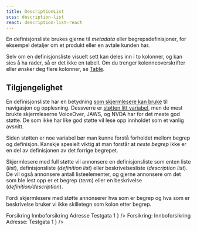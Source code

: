 ```yaml
---
title: DescriptionList
scss: description-list
react: description-list-react
---
```



<Ingress>
    En definisjonsliste brukes gjerne til <i>metadata</i> eller begrepsdefinisjoner, for eksempel detaljer om et produkt
    eller en avtale kunden har.
</Ingress>

<ComponentExample
    title="Definisjonsliste"
    component={DescriptionListExample}
    codeExample={descriptionListExampleCode}
/>

Selv om en definisjonsliste visuelt sett kan deles inn i to kolonner, og kan sies å ha rader, så er det ikke en tabell. Om du trenger kolonneoverskrifter eller ønsker deg flere kolonner, se [Table](/komponenter/table).

## Tilgjengelighet

En definisjonsliste har en betydning [som skjermlesere kan bruke](https://developer.mozilla.org/en-US/docs/Web/HTML/Element/dl#accessibility_concerns) til navigasjon og opplesning. Dessverre er [støtten litt variabel](https://a11ysupport.io/tech/html/dl_element), men de mest brukte skjermleserne VoiceOver, JAWS, og NVDA har for det meste god støtte. De som ikke har like god støtte vil lese opp innholdet som et vanlig avsnitt.

Siden støtten er noe variabel bør man kunne forstå forholdet mellom begrep og definisjon. Kanskje spesielt viktig at man forstår at _neste begrep_ ikke er en del av definisjonen av det forrige begrepet.

Skjermlesere med full støtte vil annonsere en definisjonsliste som enten liste (<i lang="en">list</i>), definisjonsliste (<i lang="en">definition list</i>) eller beskrivelsesliste (<i lang="en">description list</i>). De vil også annonsere antall listeelementer, og gjerne annonsere om det som ble lest opp er et begrep (<i lang="en">term</i>) eller en beskrivelse (<i lang="en">definition/description</i>).

Fordi skjermlesere med støtte annonserer hva som er begrep og hva som er beskrivelse bruker vi ikke skilletegn som kolon etter begrep.

<Grid>
    <DoDontExample
        type="do"
        description="La skjermleseren annonsere rollen uten ekstra støy"
        content={
            <DescriptionList className="jkl-body">
                <DescriptionTerm>Forsikring</DescriptionTerm>
                <DescriptionDetail>Innboforsikring</DescriptionDetail>
                <DescriptionTerm>Adresse</DescriptionTerm>
                <DescriptionDetail>Testgata 1</DescriptionDetail>
            </DescriptionList>
        }
    />
    <DoDontExample
        type="dont"
        description="Skilletegn blir lest opp i tillegg til elementets rolle"
        content={
            <DescriptionList className="jkl-body">
                <DescriptionTerm>Forsikring:</DescriptionTerm>
                <DescriptionDetail>Innboforsikring</DescriptionDetail>
                <DescriptionTerm>Adresse:</DescriptionTerm>
                <DescriptionDetail>Testgata 1</DescriptionDetail>
            </DescriptionList>
        }
    />
</Grid>
